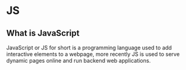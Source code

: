 # JS
## What is JavaScript
JavaScript or JS for short is a programming language used to add interactive elements to a webpage, more recently JS is used to serve dynamic pages online and run backend web applications.